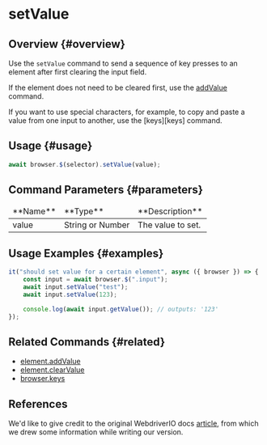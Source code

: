 
# setValue

## Overview {#overview}

Use the `setValue` command to send a sequence of key presses to an element after first clearing the input field.

If the element does not need to be cleared first, use the [addValue][add-value] command.

<Admonition type="info">
    If you want to use special characters, for example, to copy and paste a value from one input to
    another, use the [keys][keys] command.
</Admonition>

## Usage {#usage}

```javascript
await browser.$(selector).setValue(value);
```

## Command Parameters {#parameters}

<table>
<thead>
<tr><td>**Name**</td><td>**Type**</td><td>**Description**</td></tr>
</thead>
<tbody>
<tr><td>value</td><td>String or Number</td><td>The value to set.</td></tr>

</tbody>
</table>

## Usage Examples {#examples}

```javascript
it("should set value for a certain element", async ({ browser }) => {
    const input = await browser.$(".input");
    await input.setValue("test");
    await input.setValue(123);

    console.log(await input.getValue()); // outputs: '123'
});
```

## Related Commands {#related}

-   [element.addValue][add-value]
-   [element.clearValue](../clearValue)
-   [browser.keys][keys]

## References

We'd like to give credit to the original WebdriverIO docs [article](https://webdriver.io/docs/api/element/setValue), from which we drew some information while writing our version.

[add-value]: ../addValue
[keys]: ../../browser/keys
